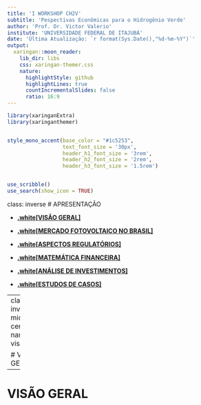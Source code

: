 ```yaml
---
title: 'I WORKSHOP CH2V'
subtitle: 'Pespectivas Econômicas para o Hidrogênio Verde'
author: 'Prof. Dr. Victor Valerio'
institute: 'UNIVERSIDADE FEDERAL DE ITAJUBÁ'
date: 'Última Atualização: `r format(Sys.Date(),"%d-%m-%Y")`'
output:
  xaringan::moon_reader:
    lib_dir: libs
    css: xaringan-themer.css
    nature:
      highlightStyle: github
      highlightLines: true
      countIncrementalSlides: false
      ratio: 16:9
---
```



```r


library(xaringanExtra)
library(xaringanthemer)


style_mono_accent(base_color = "#1c5253",
                  text_font_size = '30px',
                  header_h1_font_size = '3rem',
                  header_h2_font_size = '2rem',
                  header_h3_font_size = '1.5rem')


use_scribble()
use_search(show_icon = TRUE)


```


class: inverse
# APRESENTAÇÃO


- [**.white[VISÃO GERAL]**](#visao_geral)


- [**.white[MERCADO FOTOVOLTAICO NO BRASIL]**](#mercado_fotovoltaico_brasil)


- [**.white[ASPECTOS REGULATÓRIOS]**](#aspectos_regulatorios)


- [**.white[MATEMÁTICA FINANCEIRA]**](#matematica_financeira)


- [**.white[ANÁLISE DE INVESTIMENTOS]**](#analise_investimento)


- [**.white[ESTUDOS DE CASOS]**](#estudos_casos)


---
class: inverse, middle, center
name: visao_geral


# VISÃO GERAL


---
<div style="text-align: justify">
# VISÃO GERAL
